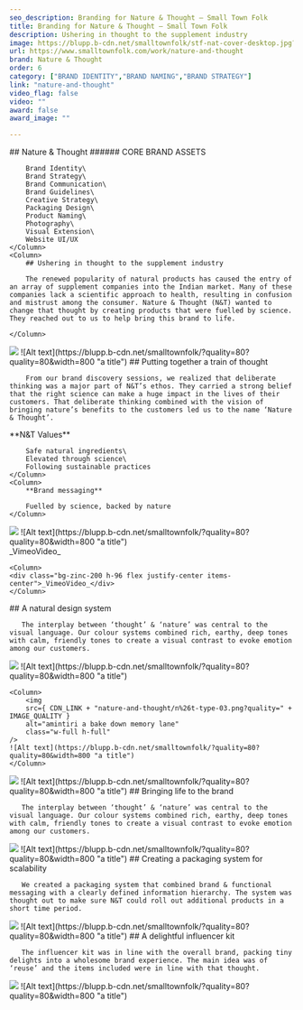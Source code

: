 ```yaml
---
seo_description: Branding for Nature & Thought — Small Town Folk
title: Branding for Nature & Thought — Small Town Folk
description: Ushering in thought to the supplement industry 
image: https://blupp.b-cdn.net/smalltownfolk/stf-nat-cover-desktop.jpg?quality=80
url: https://www.smalltownfolk.com/work/nature-and-thought
brand: Nature & Thought  
order: 6
category: ["BRAND IDENTITY","BRAND NAMING","BRAND STRATEGY"]
link: "nature-and-thought"
video_flag: false
video: ""
award: false
award_image: ""

---
```


<Column2>
    <Column>
        ## Nature & Thought
        ###### CORE BRAND ASSETS

        Brand Identity\
        Brand Strategy\
        Brand Communication\
        Brand Guidelines\
        Creative Strategy\
        Packaging Design\
        Product Naming\
        Photography\
        Visual Extension\
        Website UI/UX
    </Column>
    <Column>
        ## Ushering in thought to the supplement industry 
        
        The renewed popularity of natural products has caused the entry of an array of supplement companies into the Indian market. Many of these companies lack a scientific approach to health, resulting in confusion and mistrust among the consumer. Nature & Thought (N&T) wanted to change that thought by creating products that were fuelled by science. They reached out to us to help bring this brand to life. 

    </Column>
</Column2>

<Column>
    <img
        src={ CDN_LINK + "nature-and-thought/n%26t-icons.jpg?quality=" + IMAGE_QUALITY }
        alt="amintiri a bake down memory lane"
        class="w-full h-full"
    />
    ![Alt text](https://blupp.b-cdn.net/smalltownfolk/?quality=80?quality=80&width=800 "a title")
</Column>

<Column>
        ## Putting together a train of thought 
        
        From our brand discovery sessions, we realized that deliberate thinking was a major part of N&T’s ethos. They carried a strong belief that the right science can make a huge impact in the lives of their customers. That deliberate thinking combined with the vision of bringing nature’s benefits to the customers led us to the name ‘Nature & Thought’.  
</Column>

<Column2>
    <Column>
        **N&T Values**

        Safe natural ingredients\
        Elevated through science\
        Following sustainable practices
    </Column>
    <Column>
        **Brand messaging**

        Fuelled by science, backed by nature 
    </Column>
</Column2>

 <Column>
    <img
        src={ CDN_LINK + "nature-and-thought/tasveerien-amintiri-tiramisu-desktop.png?quality=" + IMAGE_QUALITY }
        alt="amintiri a bake down memory lane"
        class="w-full h-full"
    />
    ![Alt text](https://blupp.b-cdn.net/smalltownfolk/?quality=80?quality=80&width=800 "a title")
</Column>

<Column2>
    <Column>
    <div class="bg-zinc-200 h-96 flex justify-center items-center">_VimeoVideo_</div>
    </Column>

    <Column>
    <div class="bg-zinc-200 h-96 flex justify-center items-center">_VimeoVideo_</div>
    </Column>
</Column2>

<Column>
        ## A natural design system
        
       The interplay between ‘thought’ & ‘nature’ was central to the visual language. Our colour systems combined rich, earthy, deep tones with calm, friendly tones to create a visual contrast to evoke emotion among our customers.
</Column>

<Column2>
    <Column>
        <img
        src={ CDN_LINK + "nature-and-thought/n%26t-colour.png?quality=" + IMAGE_QUALITY }
        alt="amintiri a bake down memory lane"
        class="w-full h-full"
    />
    ![Alt text](https://blupp.b-cdn.net/smalltownfolk/?quality=80?quality=80&width=800 "a title")
    </Column>

    <Column>
        <img
        src={ CDN_LINK + "nature-and-thought/n%26t-type-03.png?quality=" + IMAGE_QUALITY }
        alt="amintiri a bake down memory lane"
        class="w-full h-full"
    />
    ![Alt text](https://blupp.b-cdn.net/smalltownfolk/?quality=80?quality=80&width=800 "a title")
    </Column>
</Column2>

<Column>
    <img
        src={ CDN_LINK + "nature-and-thought/tasveerien-amintiri-catalog-desktop.png?quality=" + IMAGE_QUALITY }
        alt="amintiri a bake down memory lane"
        class="w-full h-full"
    />
    ![Alt text](https://blupp.b-cdn.net/smalltownfolk/?quality=80?quality=80&width=800 "a title")
</Column>

<Column>
        ## Bringing life to the brand 
        
       The interplay between ‘thought’ & ‘nature’ was central to the visual language. Our colour systems combined rich, earthy, deep tones with calm, friendly tones to create a visual contrast to evoke emotion among our customers. 
</Column>

<Column>
    <img
        src={ CDN_LINK + "nature-and-thought/social_1.jpg?quality=" + IMAGE_QUALITY }
        alt="amintiri a bake down memory lane"
        class="w-full h-full"
    />
    ![Alt text](https://blupp.b-cdn.net/smalltownfolk/?quality=80?quality=80&width=800 "a title")
</Column>

<Column>
        ## Creating a packaging system for scalability 
        
       We created a packaging system that combined brand & functional messaging with a clearly defined information hierarchy. The system was thought out to make sure N&T could roll out additional products in a short time period. 
</Column>

<Column>
    <img
        src={ CDN_LINK + "nature-and-thought/n&t-packaging.gif?quality=" + IMAGE_QUALITY }
        alt="amintiri a bake down memory lane"
        class="w-full h-full"
    />
    ![Alt text](https://blupp.b-cdn.net/smalltownfolk/?quality=80?quality=80&width=800 "a title")
</Column>

<Column>
        ## A delightful influencer kit
        
       The influencer kit was in line with the overall brand, packing tiny delights into a wholesome brand experience. The main idea was of ‘reuse’ and the items included were in line with that thought. 
</Column>

<Column>
    <img
        src={ CDN_LINK + "nature-and-thought/n&t-influencer-kit.jpg?quality=" + IMAGE_QUALITY }
        alt="amintiri a bake down memory lane"
        class="w-full h-full"
    />
    ![Alt text](https://blupp.b-cdn.net/smalltownfolk/?quality=80?quality=80&width=800 "a title")
</Column>
